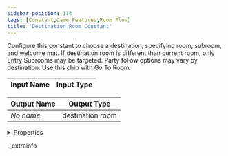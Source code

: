 ```yaml
---
sidebar_position: 114
tags: [Constant,Game Features,Room Flow]
title: 'Destination Room Constant'
---
```


Configure this constant to choose a destination, specifying room, subroom, and welcome mat. If destination room is different than current room, only Entry Subrooms may be targeted. Party follow options may vary by destination. Use this chip with Go To Room.



<IChip uuid="330f3621-0d37-4cd7-8b92-270c7df43fcb" />

| Input Name | Input Type |
|-----------|-----------|

| Output Name | Output Type |
|-----------|-----------|
| *No name.* | destination room |


<details>
  <summary>Properties</summary>
  <div>
    <div>
    <table>
      <thead>
        <tr>
          <th>Room availability:</th>
          <th>Available everywhere</th>
        </tr>
        <tr>
          <th>Is beta required?</th>
          <th>No</th>
        </tr>
        <tr>
          <th>Is this chip a trolling risk?</th>
          <th>No</th>
        </tr>
        <tr>
          <th>Is this chip a role assignment risk?</th>
          <th>No</th>
        </tr>
        <tr>
          <th>Chip UUID</th>
          <th>330f3621-0d37-4cd7-8b92-270c7df43fcb</th>
        </tr>
      </thead>
    </table>
    </div>
  </div>
</details>

._extrainfo